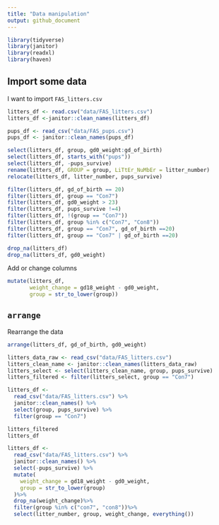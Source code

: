 ```yaml
---
title: "Data manipulation"
output: github_document
---
```


```r
library(tidyverse)
library(janitor)
library(readxl)
library(haven)
```

## Import some data

I want to import `FAS_litters.csv`

```r
litters_df <- read.csv("data/FAS_litters.csv")
litters_df <-janitor::clean_names(litters_df)

pups_df <- read_csv("data/FAS_pups.csv")
pups_df <- janitor::clean_names(pups_df)
```

```r
select(litters_df, group, gd0_weight:gd_of_birth)
select(litters_df, starts_with("pups"))
select(litters_df, -pups_survive)
rename(litters_df, GROUP = group, LiTtEr_NuMbEr = litter_number)
relocate(litters_df, litter_number, pups_survive)
```
```r
filter(litters_df, gd_of_birth == 20)
filter(litters_df, group == "Con7")
filter(litters_df, gd0_weight > 23)
filter(litters_df, pups_survive !=4)
filter(litters_df, !(group == "Con7"))
filter(litters_df, group %in% c("Con7", "Con8"))
filter(litters_df, group == "Con7", gd_of_birth ==20)
filter(litters_df, group == "Con7" | gd_of_birth ==20)
```
```r
drop_na(litters_df)
drop_na(litters_df, gd0_weight)
```
Add or change columns
```r
mutate(litters_df,
       weight_change = gd18_weight - gd0_weight,
       group = str_to_lower(group))
```

## `arrange`
Rearrange the data
```r
arrange(litters_df, gd_of_birth, gd0_weight)
```
```r
litters_data_raw <- read_csv("data/FAS_litters.csv")
litters_clean_name <- janitor::clean_names(litters_data_raw)
litters_select <- select(litters_clean_name, group, pups_survive)
litters_filtered <- filter(litters_select, group == "Con7")

litters_df <-
  read_csv("data/FAS_litters.csv") %>%
  janitor::clean_names() %>%
  select(group, pups_survive) %>%
  filter(group == "Con7")

litters_filtered
litters_df
```

```r
litters_df <-
  read_csv("data/FAS_litters.csv") %>%
  janitor::clean_names() %>%
  select(-pups_survive) %>%
  mutate(
    weight_change = gd18_weight - gd0_weight,
    group = str_to_lower(group)
  )%>%
  drop_na(weight_change)%>%
  filter(group %in% c("con7", "con8"))%>%
  select(litter_number, group, weight_change, everything())
```

